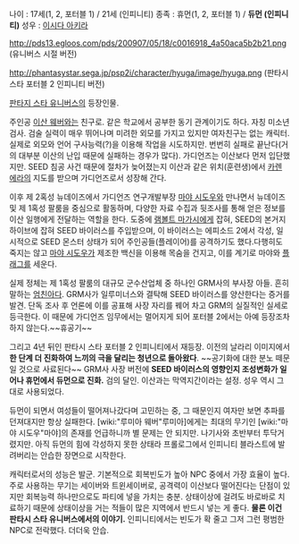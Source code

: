 나이 : 17세(1, 2, 포터블 1) / 21세 (인피니티)
종족 : 휴먼(1, 2, 포터블 1) / '''듀먼 (인피니티)'''
성우 : [[이시다 아키라]]

http://pds13.egloos.com/pds/200907/05/18/c0016918_4a50aca5b2b21.png
(유니버스 시절 버전)

http://phantasystar.sega.jp/psp2i/character/hyuga/image/hyuga.png
(판타시 스타 포터블 2 인피니티 버전)

[[판타지 스타 유니버스]]의 등장인물.

주인공 [[이산 웨버]]와는 친구로. 같은 학교에서 공부한 동기 관계이기도 하다.
자칭 미소년 검사. 검술 실력이 매우 뛰어나며 미려한 외모를 가지고 있지만 여자친구는 없는 캐릭터. 실제로 외모와 언어 구사능력(?)을 이용해 작업을 시도하지만. 번번히 실패로 끝난다(거의 대부분 이산의 난입 때문에 실패하는 경우가 많다). 가디언즈는 이산보다 먼저 입단했지만. SEED 침공 사건 때문에 절차가 늦어졌는지 이산과 같은 위치(훈련생)에서 [[카렌 에라]]의 지도를 받으며 가디언즈로서 성장해 간다.

이후 제 2혹성 뉴데이즈에서 가디언즈 연구개발부장 [[마야 시도우]]와 만나면서 뉴데이즈 및 제 1혹성 팔룸을 중심으로 활동하며, 다양한 자료 수집과 뒷조사를 통해 얻은 정보를 이산 일행에게 전달하는 역할을 한다. 도중에 [[램볼트 마가시]]에게 잡혀, SEED의 본거지 하이브에 잡혀 SEED 바이러스를 주입받으며, 이 바이러스는 에피소드 2에서 각성, 일시적으로 SEED 몬스터 상태가 되어 주인공들(플레이어)를 공격하기도 했다.다행히도 죽지는 않고 [[마야 시도우]]가 제조한 백신을 이용해 목숨을 건지고, 이를 계기로 마야와 [[플래그]]를 세운다.

실제 정체는 제 1혹성 팔룸의 대규모 군수산업체 중 하나인 GRM사의 부사장 아들. 흔히 말하는 [[엄친아]]다. GRM사가 일루미너스와 결탁해 SEED 바이러스를 양산한다는 증거를 발견. 단독 조사 후 언론에 이를 공표해 사장 자리를 꿰어 차고 GRM의 실질적인 실세로 등극한다. 이 때문에 가디언즈 임무에서는 멀어지게 되어 포터블 2에서는 아예 등장조차 하지 않는다.~~휴공기~~

그리고 4년 뒤인 판타시 스타 포터블 2 인피니티에서 재등장. 이전의 날라리 이미지에서 '''한 단계 더 진화하여 느끼의 극을 달리는 청년으로 돌아왔다'''. ~~공기화에 대한 분노 떼문일 것으로 사료된다~~ GRM사 사장 버전에 '''SEED 바이러스의 영향인지 조성변화가 일어나 휴먼에서 듀먼으로 진화.''' 검의 달인. 이산과는 막역지간이라는 설정. 성우 역시 그대로 사용되었다.

듀먼이 되면서 여성들이 떨어져나갔다며 고민하는 중, 그 때문인지 여자만 보면 추파를 던져대지만 항상 실패한다. [wiki:"루미아 웨버"루미아]에게는 최대의 무기인 [wiki:"마야 시도우"마야]의 존재를 언급하니까 별 문제는 안 되지만. 나기사와 초반부터 투닥거렸지만. 아직 듀먼의 힘에 각성하지 못한 상태라 프롤로그에서 인피니티 블라스트에 발려버리는 안습한 장면으로 시작한다.

캐릭터로서의 성능은 발군. 기본적으로 회복빈도가 높아 NPC 중에서 가장 효율이 높다. 주로 사용하는 무기는 세이버와 트윈세이버로, 공격력이 이산보다 떨어진다는 단점이 있지만 회복능력 하나만으로도 파티에 넣을 가치는 충분. 상태이상에 걸려도 바로바로 치료하기 때문에 상태이상을 거는 적들이 많은 지역에서 반드시 넣는 게 좋다. '''물론 이건 판타시 스타 유니버스에서의 이야기.''' 인피니티에서는 빈도가 확 줄고 그저 그런 평범한 NPC로 전락했다. 더더욱 안습.

